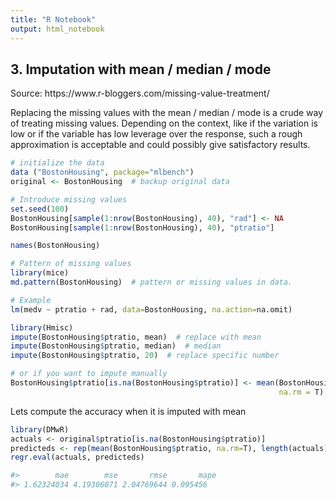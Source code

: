 ```yaml
---
title: "R Notebook"
output: html_notebook
---
```


## 3. Imputation with mean / median / mode
Source: https://www.r-bloggers.com/missing-value-treatment/

Replacing the missing values with the mean / median / mode is a crude way of treating missing values. Depending on the context, like if the variation is low or if the variable has low leverage over the response, such a rough approximation is acceptable and could possibly give satisfactory results.

```r
# initialize the data
data ("BostonHousing", package="mlbench")
original <- BostonHousing  # backup original data

# Introduce missing values
set.seed(100)
BostonHousing[sample(1:nrow(BostonHousing), 40), "rad"] <- NA
BostonHousing[sample(1:nrow(BostonHousing), 40), "ptratio"]   
```

```r
names(BostonHousing)
```


```r
# Pattern of missing values
library(mice)
md.pattern(BostonHousing)  # pattern or missing values in data.
```

```r
# Example
lm(medv ~ ptratio + rad, data=BostonHousing, na.action=na.omit)
```


```r
library(Hmisc)
impute(BostonHousing$ptratio, mean)  # replace with mean
impute(BostonHousing$ptratio, median)  # median
impute(BostonHousing$ptratio, 20)  # replace specific number

# or if you want to impute manually
BostonHousing$ptratio[is.na(BostonHousing$ptratio)] <- mean(BostonHousing$ptratio, 
                                                            na.rm = T)  # not run
```


Lets compute the accuracy when it is imputed with mean

```r
library(DMwR)
actuals <- original$ptratio[is.na(BostonHousing$ptratio)]
predicteds <- rep(mean(BostonHousing$ptratio, na.rm=T), length(actuals))
regr.eval(actuals, predicteds)

#>        mae        mse       rmse       mape 
#> 1.62324034 4.19306071 2.04769644 0.095456
```
